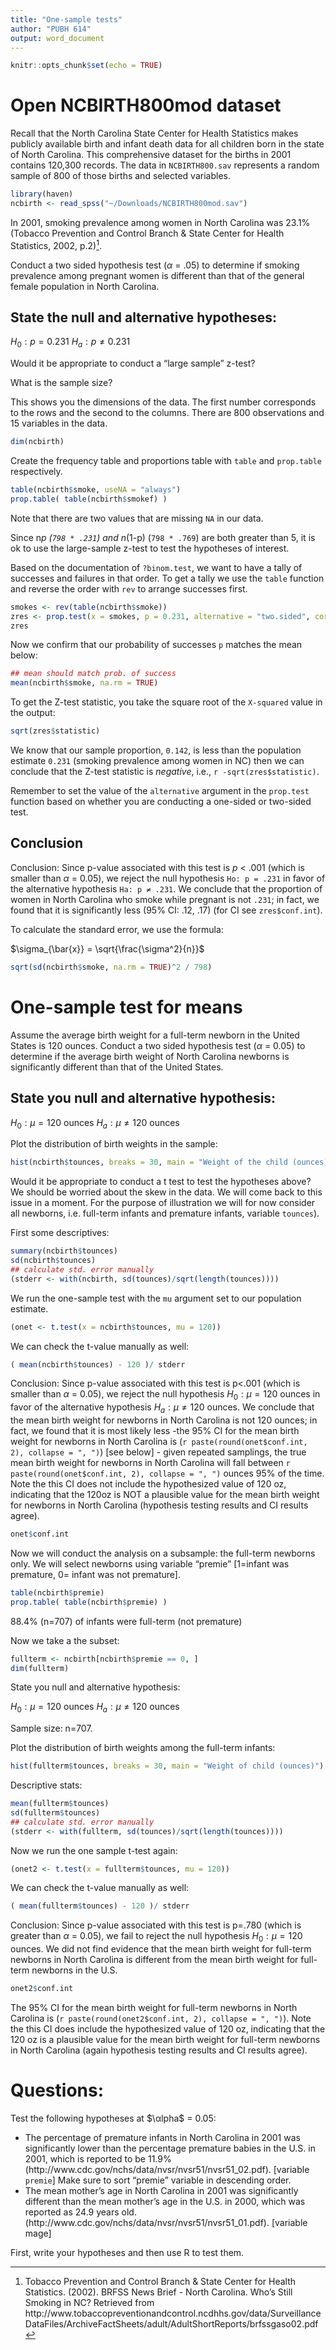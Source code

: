 ```yaml
---
title: "One-sample tests"
author: "PUBH 614"
output: word_document
---
```


```r
knitr::opts_chunk$set(echo = TRUE)
```

# Open NCBIRTH800mod dataset

Recall that the North Carolina State Center for Health Statistics makes
publicly available birth and infant death data for all children born in the
state of North Carolina. This comprehensive dataset for the births in 2001
contains 120,300 records. The data in `NCBIRTH800.sav` represents a random
sample of 800 of those births and selected variables.

```r
library(haven)
ncbirth <- read_spss("~/Downloads/NCBIRTH800mod.sav")
```

In 2001, smoking prevalence among women in North Carolina was 23.1% (Tobacco
Prevention and Control Branch & State Center for Health Statistics, 2002,
p.2)^[Tobacco Prevention and Control Branch & State Center for Health
Statistics. (2002). BRFSS News Brief - North Carolina. Who’s Still Smoking in
NC? Retrieved from
http://www.tobaccopreventionandcontrol.ncdhhs.gov/data/SurveillanceDataFiles/ArchiveFactSheets/adult/AdultShortReports/brfssgaso02.pdf].

Conduct a two sided hypothesis test ($\alpha$ = .05) to determine if smoking
prevalence among pregnant women is different than that of the general female
population in North Carolina.

## State the null and alternative hypotheses:

$H_0: p = 0.231$
$H_a: p \neq 0.231$

Would it be appropriate to conduct a "large sample" z-test?

What is the sample size?

This shows you the dimensions of the data. The first number corresponds to
the rows and the second to the
columns. There are 800 observations
and 15 variables in the data.

```r
dim(ncbirth)
```

Create the frequency table and proportions table with `table` and `prop.table`
respectively.

```r
table(ncbirth$smoke, useNA = "always")
prop.table( table(ncbirth$smokef) )
```

Note that there are two values that are missing `NA` in our data.

Since n*p (`798 * .231`) and n*(1-p) (`798 * .769`) are both greater than 5, it
is ok to use the large-sample z-test to test the hypotheses of interest.

Based on the documentation of `?binom.test`, we want to have a tally of
successes and failures in that order. To get a tally we use the `table`
function and reverse the order with `rev` to arrange successes first.

```r
smokes <- rev(table(ncbirth$smoke))
zres <- prop.test(x = smokes, p = 0.231, alternative = "two.sided", correct = FALSE)
zres
```

Now we confirm that our probability of successes `p` matches the mean below:

```r
## mean should match prob. of success
mean(ncbirth$smoke, na.rm = TRUE)
```

To get the Z-test statistic, you take the square root of the `X-squared`
value in the output:

```r
sqrt(zres$statistic)
```

We know that our sample proportion, `0.142`, is less than the population
estimate `0.231` (smoking prevalence among women in NC) then we can conclude
that the Z-test statistic is *negative*, i.e., `r -sqrt(zres$statistic)`.

Remember to set the value of the `alternative` argument in the `prop.test`
function based on whether you are conducting a one-sided or two-sided test.


## Conclusion

Conclusion: Since p-value associated with this test is _p_ < .001 (which is
smaller than $\alpha$ = 0.05), we reject the null hypothesis `Ho: p = .231` in
favor of the alternative hypothesis `Ha: p ≠ .231`. We conclude that the
proportion of women in North Carolina who smoke while pregnant is not `.231`; in
fact, we found that it is significantly less (95% CI: .12, .17) (for CI see
`zres$conf.int`).

To calculate the standard error, we use the formula:

$\sigma_{\bar{x}} = \sqrt{\frac{\sigma^2}{n}}$

```r
sqrt(sd(ncbirth$smoke, na.rm = TRUE)^2 / 798)
```

# One-sample test for means

Assume the average birth weight for a full-term newborn in the United States is
120 ounces. Conduct a two sided hypothesis test ($\alpha$ = 0.05) to determine
if the average birth weight of North Carolina newborns is significantly
different than that of the United States.

## State you null and alternative hypothesis: 

$H_0: \mu = 120$ ounces
$H_a: \mu \neq 120$ ounces

Plot the distribution of birth weights in the sample:

```r
hist(ncbirth$tounces, breaks = 30, main = "Weight of the child (ounces)")
```

Would it be appropriate to conduct a t test to test the hypotheses above? We
should be worried about the skew in the data. We will come back to this issue in
a moment. For the purpose of illustration we will for now consider all newborns,
i.e. full-term infants and premature infants, variable `tounces`).


First some descriptives:

```r
summary(ncbirth$tounces)
sd(ncbirth$tounces)
## calculate std. error manually
(stderr <- with(ncbirth, sd(tounces)/sqrt(length(tounces))))
```

We run the one-sample test with the `mu` argument set to our population
estimate.

```r
(onet <- t.test(x = ncbirth$tounces, mu = 120))
```

We can check the t-value manually as well:

```r
( mean(ncbirth$tounces) - 120 )/ stderr
```

Conclusion: Since p-value associated with this test is p<.001 (which is smaller
than $\alpha$ = 0.05), we reject the null hypothesis $H_0: \mu = 120$ ounces in
favor of the alternative hypothesis $H_a: \mu \neq 120$ ounces. We conclude that
the mean birth weight for newborns in North Carolina is not 120 ounces; in fact,
we found that it is most likely less -the 95% CI for the mean birth weight for
newborns in North Carolina is
(`r paste(round(onet$conf.int, 2), collapse = ", ")`) [see below] - given
repeated samplings, the true mean birth weight for newborns in North Carolina
will fall between `r paste(round(onet$conf.int, 2), collapse = ", ")` ounces 95%
of the time. Note the this CI does not include the hypothesized value of 120 oz,
indicating that the 120oz is NOT a plausible value for the mean birth weight for
newborns in North Carolina (hypothesis testing results and CI results agree).

```r
onet$conf.int
```

Now we will conduct the analysis on a subsample: the full-term newborns only. We
will select newborns using variable "premie" [1=infant was premature, 0= infant
was not premature].

```r
table(ncbirth$premie)
prop.table( table(ncbirth$premie) )
```

88.4% (n=707) of infants were full-term (not premature)

Now we take a the subset:

```r
fullterm <- ncbirth[ncbirth$premie == 0, ]
dim(fullterm)
```

State you null and alternative hypothesis: 

$H_0: \mu = 120$ ounces
$H_a: \mu \neq 120$ ounces

Sample size: n=707.

Plot the distribution of birth weights among the full-term infants:

```r
hist(fullterm$tounces, breaks = 30, main = "Weight of child (ounces)")
```

Descriptive stats:

```r
mean(fullterm$tounces)
sd(fullterm$tounces)
## calculate std. error manually
(stderr <- with(fullterm, sd(tounces)/sqrt(length(tounces))))
```

Now we run the one sample t-test again:

```r
(onet2 <- t.test(x = fullterm$tounces, mu = 120))
```

We can check the t-value manually as well:

```r
( mean(fullterm$tounces) - 120 )/ stderr
```

Conclusion: Since p-value associated with this test is p=.780 (which is greater
than $\alpha$ = 0.05), we fail to reject the null hypothesis $H_0: \mu = 120$
ounces. We did not find evidence that the mean birth weight for full-term
newborns in North Carolina is different from the mean birth weight for full-term
newborns in the U.S.

```r
onet2$conf.int
```

The 95% CI for the mean birth weight for full-term newborns in North Carolina is
(`r paste(round(onet2$conf.int, 2), collapse = ", ")`). Note the this CI does
include the hypothesized value of 120 oz, indicating that the 120 oz is a
plausible value for the mean birth weight for full-term newborns in North
Carolina (again hypothesis testing results and CI results agree).

# Questions:

Test the following hypotheses at $\αlpha$ = 0.05:

* The percentage of premature infants in North Carolina in 2001 was significantly lower than the percentage premature babies in the U.S. in 2001, which is reported to be 11.9% (http://www.cdc.gov/nchs/data/nvsr/nvsr51/nvsr51_02.pdf). [variable `premie`]
Make sure to sort "premie" variable in descending order.
* The mean mother’s age in North Carolina in 2001 was significantly different
than the mean mother’s age in the U.S. in 2000, which was reported as 24.9 years
old. (http://www.cdc.gov/nchs/data/nvsr/nvsr51/nvsr51_01.pdf). [variable mage] 

First, write your hypotheses and then use R to test them. 
